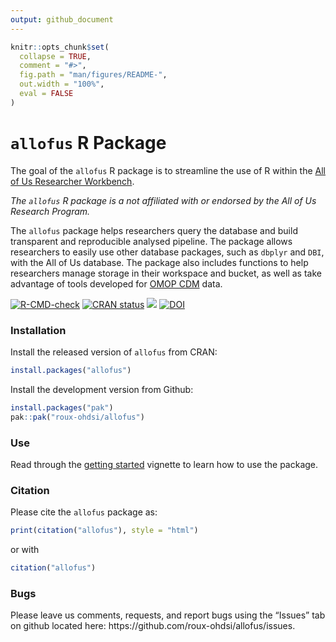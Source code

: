 ```yaml
---
output: github_document
---
```


<!-- README.md is generated from README.Rmd. Please edit that file -->

```r
knitr::opts_chunk$set(
  collapse = TRUE,
  comment = "#>",
  fig.path = "man/figures/README-",
  out.width = "100%",
  eval = FALSE
)
```

# `allofus` R Package

The goal of the `allofus` R package is to streamline the use of R within the [All of Us Researcher Workbench](https://www.researchallofus.org/data-tools/workbench/).

*The `allofus` R package is a not affiliated with or endorsed by the All of Us Research Program.*

The `allofus` package helps researchers query the database and build transparent and reproducible analysed pipeline. The package allows researchers to easily use other database packages, such as `dbplyr` and `DBI`, with the All of Us database. The package also includes functions to help researchers manage storage in their workspace and bucket, as well as take advantage of tools developed for [OMOP CDM](https://www.researchallofus.org/faq/what-is-omop/) data.

<!-- badges: start -->
[![R-CMD-check](https://github.com/roux-ohdsi/allofus/actions/workflows/R-CMD-check.yaml/badge.svg)](https://github.com/roux-ohdsi/allofus/actions/workflows/R-CMD-check.yaml)
[![CRAN status](https://www.r-pkg.org/badges/version/allofus)](https://CRAN.R-project.org/package=allofus)
[![](http://cranlogs.r-pkg.org/badges/grand-total/allofus)](https://cran.r-project.org/package=allofus)
[![DOI](https://zenodo.org/badge/659848534.svg)](https://zenodo.org/doi/10.5281/zenodo.10420610)
<!-- badges: end -->

### Installation

Install the released version of `allofus` from CRAN:

```r
install.packages("allofus")
```

Install the development version from Github:

```r
install.packages("pak")
pak::pak("roux-ohdsi/allofus")
```

### Use

Read through the [getting started](https://roux-ohdsi.github.io/allofus/articles/allofus.html) vignette to learn how to use the package.

### Citation

Please cite the `allofus` package as:
```r
print(citation("allofus"), style = "html")
```
or with
```r
citation("allofus")
```

### Bugs

Please leave us comments, requests, and report bugs using the "Issues" tab on github located here: https://github.com/roux-ohdsi/allofus/issues.
